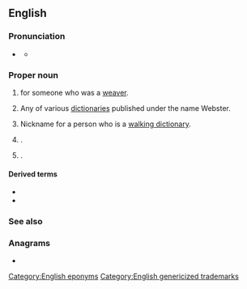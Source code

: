 {{also|webster}}
{{selfref|For the guide to Webster's dictionaries in Wiktionary, see [[Wiktionary:Webster]].}}
==English==
{{wikipedia}}

===Pronunciation===
* {{a|US}} {{IPA|en|/ˈwɛbstɚ/}}
** {{audio|en|LL-Q1860 (eng)-Vealhurl-Webster.wav|Audio (UK)}}

===Proper noun===
{{en-proper noun|~|s}}

# {{surname|en|A=An English occupational|from=occupations|nodot=1}} for someone who was a [[weaver]].
# Any of various [[dictionary|dictionaries]] published under the name Webster.
# {{lb|en|jocular}} Nickname for a person who is a [[walking dictionary]].
# {{place|en|locality|in the {{w|County of Grande Prairie No. 1}}, north-west|p/Alberta|c/Canada}}.
# {{place|en|small city/county seat|co/Day County|s/South Dakota|c/USA}}.

====Derived terms====
* {{l|en|Webster County}}
* {{l|en|Webster Parish}}

===See also===
{{col3|en|
|Webber
|Webb
}}

===Anagrams===
* {{anagrams|en|a=beerstw|bestrew|brewest}}

[[Category:English eponyms]]
[[Category:English genericized trademarks]]